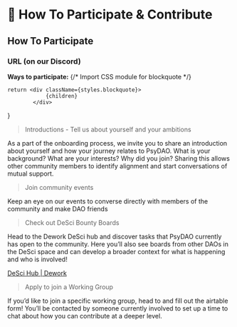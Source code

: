 # 🤟 How To Participate & Contribute

## How To Participate

### URL (on our Discord)

**Ways to participate:**
{/* Import CSS module for blockquote */}

    return <div className={styles.blockquote}>
                {children}
            </div>
}

<Blockquote>
    Introductions - Tell us about yourself and your ambitions
</Blockquote>

As a part of the onboarding process, we invite you to share an introduction about yourself and how your journey relates to PsyDAO. What is your background? What are your interests? Why did you join? Sharing this allows other community members to identify alignment and start conversations of mutual support.

<Blockquote>
    Join community events
</Blockquote>

Keep an eye on our events to converse directly with members of the community and make DAO friends

<Blockquote>
    Check out DeSci Bounty Boards
</Blockquote>

Head to the Dework DeSci hub and discover tasks that PsyDAO currently has open to the community. Here you’ll also see boards from other DAOs in the DeSci space and can develop a broader context for what is happening and who is involved!

[DeSci Hub | Dework](https://app.dework.xyz/hubs/desci)

<Blockquote>
    Apply to join a Working Group
</Blockquote>

If you’d like to join a specific working group, head to and fill out the airtable form! You’ll be contacted by someone currently involved to set up a time to chat about how you can contribute at a deeper level.